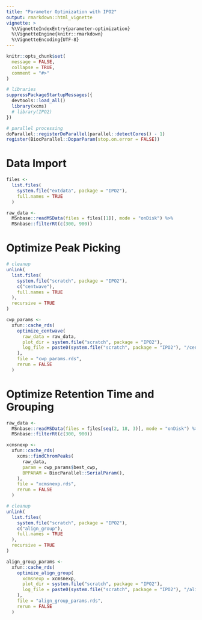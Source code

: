 ```yaml
---
title: "Parameter Optimization with IPO2"
output: rmarkdown::html_vignette
vignette: >
  %\VignetteIndexEntry{parameter-optimization}
  %\VignetteEngine{knitr::rmarkdown}
  %\VignetteEncoding{UTF-8}
---
```


```r
knitr::opts_chunk$set(
  message = FALSE,
  collapse = TRUE,
  comment = "#>"
)
```

```r
# libraries
suppressPackageStartupMessages({
  devtools::load_all()
  library(xcms)
  # library(IPO2)
})

# parallel processing
doParallel::registerDoParallel(parallel::detectCores() - 1)
register(BiocParallel::DoparParam(stop.on.error = FALSE))
```

# Data Import

```r
files <- 
  list.files(
    system.file("extdata", package = "IPO2"), 
    full.names = TRUE
  )

raw_data <- 
  MSnbase::readMSData(files = files[[1]], mode = "onDisk") %>% 
  MSnbase::filterRt(c(300, 900))
```

# Optimize Peak Picking

```r
# cleanup
unlink(
  list.files(
    system.file("scratch", package = "IPO2"), 
    c("centwave"), 
    full.names = TRUE
  ), 
  recursive = TRUE
)
```


```r
cwp_params <-
  xfun::cache_rds(
    optimize_centwave(
      raw_data = raw_data,
      plot_dir = system.file("scratch", package = "IPO2"),
      log_file = paste0(system.file("scratch", package = "IPO2"), "/centwave_log.txt")
    ), 
    file = "cwp_params.rds",
    rerun = FALSE
  )
```

# Optimize Retention Time and Grouping

```r
raw_data <- 
  MSnbase::readMSData(files = files[seq(2, 18, 3)], mode = "onDisk") %>% 
  MSnbase::filterRt(c(300, 900))
```

```r
xcmsnexp <- 
  xfun::cache_rds(
    xcms::findChromPeaks(
      raw_data,
      param = cwp_params$best_cwp,
      BPPARAM = BiocParallel::SerialParam(),
    ), 
    file = "xcmsnexp.rds", 
    rerun = FALSE
  )
```

```r
# cleanup
unlink(
  list.files(
    system.file("scratch", package = "IPO2"), 
    c("align_group"), 
    full.names = TRUE
  ), 
  recursive = TRUE
)

align_group_params <-
  xfun::cache_rds(
    optimize_align_group(
      xcmsnexp = xcmsnexp,
      plot_dir = system.file("scratch", package = "IPO2"),
      log_file = paste0(system.file("scratch", package = "IPO2"), "/align_group_log.txt")
    ), 
    file = "align_group_params.rds",
    rerun = FALSE
  )
```



